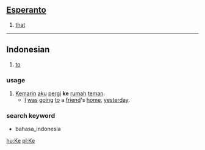 == [[Esperanto]] ==

# [[that]]

----

==Indonesian==

# [[to]]

===usage===
# [[kemarin|Kemarin]] [[aku]] [[pergi]] '''ke''' [[rumah]] [[teman]].
#* [[I]] [[be|was]] [[go]]ing [[to]] a [[friend]]'s [[home]], [[yesterday]].


===search keyword===
* bahasa_indonesia

[[hu:Ke]]
[[pl:Ke]]